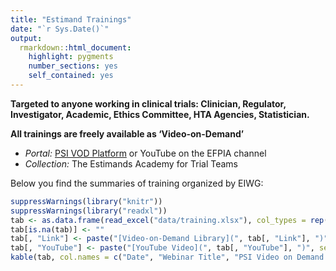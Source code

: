 ```yaml
---
title: "Estimand Trainings"
date: "`r Sys.Date()`"
output: 
  rmarkdown::html_document:
    highlight: pygments
    number_sections: yes
    self_contained: yes
---
```


**Targeted to anyone working in clinical trials: Clinician, Regulator, Investigator, Academic, Ethics Committee, HTA Agencies, Statistician.**

**All trainings are freely available as ‘Video-on-Demand’**

- *Portal:* [PSI VOD Platform](https://psiweb.org/vod/Index/) or YouTube on the EFPIA channel
- *Collection:* The Estimands Academy for Trial Teams

Below you find the summaries of training organized by EIWG:

```r
suppressWarnings(library("knitr"))
suppressWarnings(library("readxl"))
tab <- as.data.frame(read_excel("data/training.xlsx"), col_types = rep("text", 5))
tab[is.na(tab)] <- ""
tab[, "Link"] <- paste("[Video-on-Demand Library](", tab[, "Link"], ")", sep = "")
tab[, "YouTube"] <- paste("[YouTube Video](", tab[, "YouTube"], ")", sep = "")
kable(tab, col.names = c("Date", "Webinar Title", "PSI Video on Demand Link", "YouTube Video Link"))
```
